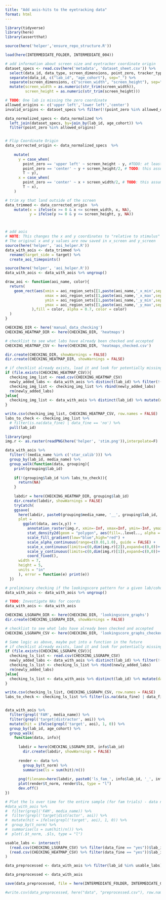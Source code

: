 ```yaml
---
title: "Add aois-hits to the eyetracking data"
format: html
---
```


```r
library(tidyverse)
library(here)
library(assertthat)

source(here('helper','ensure_repo_structure.R'))
```

```r
load(here(INTERMEDIATE_FOLDER, INTERMEDIATE_004))
```

```r

# add information about screen size and eyetracker coordinate origin
dataset_specs <- read.csv(here('metadata', 'dataset_sheet.csv')) %>%
  select(data_id, data_type, screen_dimensions, point_zero, tracker_type, software_type, sampling_rate) %>%
  separate(data_id, c("lab_id", "age_cohort"), sep="_") %>% 
  separate(screen_dimensions, c("screen_width", "screen_height"), sep=" x ") %>% 
  mutate(screen_width = as.numeric(str_trim(screen_width)),
         screen_height = as.numeric(str_trim(screen_height)))

# TODO: One lab is missing the zero coordinate
allowed_origins <- c('upper left','lower left','center')
invalid_origins <- dataset_specs %>% filter(!(point_zero %in% allowed_origins))

data_normalized_specs <- data_normalized %>% 
  left_join(dataset_specs, by=join_by(lab_id, age_cohort)) %>% 
  filter(point_zero %in% allowed_origins)


# Flip Coordinate Origin
data_corrected_origin <- data_normalized_specs  %>% 
  
    mutate(
      y = case_when(
        point_zero == 'upper left' ~ screen_height - y, #TODO: at least some point zeros are "upper left"
        point_zero == 'center' ~ y + screen_height/2, # TODO: this assumes that up and right are "+" for the eyetracker - check this!
        T ~ y),
      x = case_when(
        point_zero == 'center' ~ x + screen_width/2, # TODO: this assumes that up and right are "+" for the eyetracker - check this!
        T ~ x),
    )

# trim xy that land outside of the screen
data_trimmed <- data_corrected_origin  %>% 
    mutate(x = ifelse(x >= 0 & x <= screen_width, x, NA),
           y = ifelse(y >= 0 & y <= screen_height, y, NA))



# add aois
# NOTE: This changes the x and y coordinates to "relative to stimulus" as opposed to "relative to screen".
# The original x and y values are now saved in x_screen and y_screen
source(here('helper', 'aoi_helper.R'))
data_with_aois <- data_trimmed %>%
  rename(target_side = target) %>% 
  create_aoi_timepoints()

```

```r
source(here('helper', 'aoi_helper.R'))
data_with_aois <- data_with_aois %>% ungroup()

draw_aoi <- function(aoi_name, color){
  return(
    geom_rect(aes(xmin = aoi_region_sets[[1,paste(aoi_name,'_x_min',sep="")]],
                  xmax = aoi_region_sets[[1,paste(aoi_name,'_x_max',sep="")]],
                  ymin = aoi_region_sets[[1,paste(aoi_name,'_y_min',sep="")]],
                  ymax = aoi_region_sets[[1,paste(aoi_name,'_y_max',sep="")]] 
            ),fill = color, alpha = 0.7, color = color)
  )
}

CHECKING_DIR <- here('manual_data_checking')
CHECKING_HEATMAP_DIR <- here(CHECKING_DIR, 'heatmaps')

# checklist to see what labs have already been checked and accepted
CHECKING_HEATMAP_CSV <- here(CHECKING_DIR, 'heatmaps_checked.csv')

dir.create(CHECKING_DIR, showWarnings = FALSE)
dir.create(CHECKING_HEATMAP_DIR, showWarnings = FALSE)

# if checklist already exists, load it and look for potentially missing labs, else create a new one from the data
if (file.exists(CHECKING_HEATMAP_CSV)){
  checking_img_list <- read.csv(CHECKING_HEATMAP_CSV)
  newly_added_labs <- data_with_aois %>% distinct(lab_id) %>% filter(!(lab_id %in% checking_img_list$lab_id)) %>% mutate(data_fine = NA)
  checking_img_list <- checking_img_list %>% rbind(newly_added_labs)
  rm(newly_added_labs)
}else{
  checking_img_list <- data_with_aois %>% distinct(lab_id) %>% mutate(data_fine = NA)
}

write.csv(checking_img_list, CHECKING_HEATMAP_CSV, row.names = FALSE)
labs_to_check <- checking_img_list %>% 
  # filter(is.na(data_fine) | data_fine == 'no') %>% 
  pull(lab_id)
  
library(png)
img.r <- as.raster(readPNG(here('helper', 'stim.png')),interpolate=F)

data_with_aois %>% 
  filter(!(media_name %in% c('star_calib'))) %>% 
  group_by(lab_id, media_name) %>%
  group_walk(function(data, grouping){
    print(grouping$lab_id)
    
    if(!(grouping$lab_id %in% labs_to_check)){
      return(NA)
    }
    
    labdir = here(CHECKING_HEATMAP_DIR, grouping$lab_id)
    dir.create(labdir, showWarnings = FALSE)
    tryCatch(
    ggsave(
      here(labdir, paste0(grouping$media_name, '__', grouping$lab_id, '.png')),
      plot = 
        ggplot(data, aes(x,y)) + 
          annotation_raster(img.r, xmin=-Inf, xmax=Inf, ymin=-Inf, ymax=Inf)+
          stat_density2d(geom = "polygon", aes(fill=..level.., alpha = ..level..), size= 20, bins= 500) + 
          scale_fill_gradient(low="blue",high="red") +
          scale_alpha_continuous(range=c(0.01,1.0), guide = FALSE) +
          scale_x_continuous(limits=c(0,dim(img.r)[2]),expand=c(0,0))+
          scale_y_continuous(limits=c(0,dim(img.r)[1]),expand=c(0,0))+
          coord_fixed(),
      width = 7,
      height = 5,
      units = "in"
      ), error = function(e) print(e))
  })

```


```r
# preliminary checking if the lookingscore pattern for a given lab/cohort looks sensible
data_with_aois <- data_with_aois %>% ungroup()

# TODO: Investigate NAs for coords
data_with_aois <- data_with_aois

CHECKING_LSGRAPH_DIR <- here(CHECKING_DIR, 'lookingscore_graphs')
dir.create(CHECKING_LSGRAPH_DIR, showWarnings = FALSE)

# checklist to see what labs have already been checked and accepted
CHECKING_LSGRAPH_CSV <- here(CHECKING_DIR, 'lookingscore_graphs_checked.csv')

# Same logic as above, maybe put into a function in the future
# if checklist already exists, laod it and look for potentially missing labs, else create a new one from the data
if (file.exists(CHECKING_LSGRAPH_CSV)){
  checking_ls_list <- read.csv(CHECKING_LSGRAPH_CSV)
  newly_added_labs <- data_with_aois %>% distinct(lab_id) %>% filter(!(lab_id %in% checking_ls_list$lab_id)) %>% mutate(data_fine = NA)
  checking_ls_list <- checking_ls_list %>% rbind(newly_added_labs)
  rm(newly_added_labs)
}else{
  checking_ls_list <- data_with_aois %>% distinct(lab_id) %>% mutate(data_fine = NA)
}

write.csv(checking_ls_list, CHECKING_LSGRAPH_CSV, row.names = FALSE)
labs_to_check <- checking_ls_list %>% filter(is.na(data_fine) | data_fine == 'no') %>% pull(lab_id)


data_with_aois %>% 
  filter(grepl('FAM', media_name)) %>% 
  filter(grepl('target|distractor', aoi)) %>% 
  mutate(hit = ifelse(grepl('target', aoi), 1, 0)) %>%
  group_by(lab_id, age_cohort) %>% 
  group_walk(
    function(data, info){
  
      labdir = here(CHECKING_LSGRAPH_DIR, info$lab_id)
        dir.create(labdir, showWarnings = FALSE)
      
      render <- data %>%
        group_by(t_norm) %>%
        summarise(ls = sum(hit)/n())
      
      png(filename=here(labdir, paste0('ls_fam_', info$lab_id, '_', info$age_cohort,'.png')))
      plot(render$t_norm, render$ls, type = "l")
      dev.off()
})

# Plot the ls over time for the entire sample (for fam trials) - data needs some cleanup right now
#data_with_aois %>% 
#  filter(grepl('FAM', media_name)) %>% 
#  filter(grepl('target|distractor', aoi)) %>% 
#  mutate(hit = ifelse(grepl('target', aoi), 1, 0)) %>% 
#  group_by(t_norm) %>%
#  summarise(ls = sum(hit)/n()) %>% 
#  plot(.$t_norm, .$ls, type = "l")

```

```r
usable_labs <- intersect(
  (read.csv(CHECKING_LSGRAPH_CSV) %>% filter(data_fine == "yes"))$lab_id,
  (read.csv(CHECKING_HEATMAP_CSV) %>% filter(data_fine == "yes"))$lab_id
)

data_preprocessed <- data_with_aois %>% filter(lab_id %in% usable_labs)
```

```r

data_preprocessed <- data_with_aois

save(data_preprocessed, file = here(INTERMEDIATE_FOLDER, INTERMEDIATE_005))

#write.csv(data_preprocessed, here("data", "preprocessed.csv"), row.names = F)
```